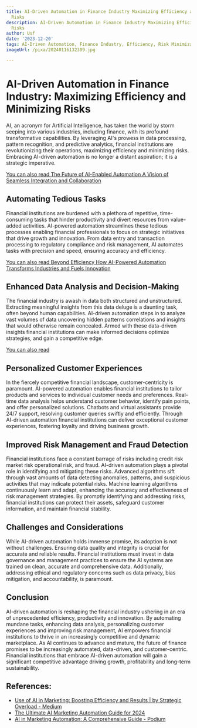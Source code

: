 ```yaml
---
title: AI-Driven Automation in Finance Industry Maximizing Efficiency and Minimizing
  Risks
description: AI-Driven Automation in Finance Industry Maximizing Efficiency and Minimizing
  Risks
author: Usf
date: '2023-12-20'
tags: AI-Driven Automation, Finance Industry, Efficiency, Risk Minimization
imageUrl: /pixa/20240116132309.jpg

---
```

# AI-Driven Automation in Finance Industry:  Maximizing Efficiency and Minimizing Risks

AI, an  acronym for Artificial Intelligence, has taken the world by storm seeping into various industries, including finance, with its profound transformative capabilities. By leveraging AI's prowess in data processing, pattern recognition, and predictive analytics, financial institutions are revolutionizing their  operations, maximizing efficiency  and  minimizing risks.  Embracing AI-driven automation is no longer a distant aspiration; it is a strategic imperative.

[You can also read The  Future of AI-Enabled Automation A Vision of Seamless  Integration and  Collaboration](The%20Future%20of%20AI-Enabled%20Automation%20A%20Vision%20of%20Seamless%20Integration%20and%20Collaboration)


## Automating Tedious Tasks

Financial institutions are burdened with a plethora  of repetitive, time-consuming tasks that hinder productivity and divert resources from value-added activities. AI-powered automation streamlines these tedious processes enabling financial professionals to focus on strategic initiatives that drive growth and innovation. From  data entry and transaction  processing to regulatory compliance and risk management, AI automates tasks with precision and speed, ensuring  accuracy  and efficiency.

[You can also read Beyond Efficiency How AI-Powered Automation  Transforms Industries and Fuels Innovation](Beyond%20Efficiency%20How%20AI-Powered%20Automation%20Transforms%20Industries%20and%20Fuels%20Innovation)


## Enhanced Data Analysis  and Decision-Making

The financial  industry is awash in data both structured and unstructured. Extracting meaningful insights from this data deluge is a daunting task, often beyond human  capabilities. AI-driven automation steps in to analyze vast volumes  of data uncovering hidden patterns correlations and insights that would otherwise remain concealed. Armed with these data-driven insights financial institutions can make informed decisions optimize strategies, and gain a competitive  edge.

[You can also read ]()


## Personalized Customer Experiences

In the fiercely competitive financial landscape, customer-centricity is paramount. AI-powered automation  enables  financial institutions to tailor products and  services to individual  customer needs and preferences. Real-time data analysis helps understand customer  behavior, identify pain  points, and offer personalized solutions. Chatbots and virtual assistants provide 24/7 support, resolving customer queries swiftly and efficiently. Through AI-driven  automation financial institutions can deliver exceptional customer experiences, fostering loyalty and driving business  growth.


## Improved  Risk Management and Fraud Detection

Financial institutions face a constant barrage of risks including credit risk market risk operational  risk, and fraud. AI-driven automation plays a pivotal role in identifying  and mitigating these risks. Advanced algorithms sift through vast amounts of data detecting anomalies, patterns, and suspicious activities that may indicate  potential risks. Machine learning algorithms continuously learn and  adapt, enhancing the accuracy and effectiveness of  risk management strategies. By promptly identifying and addressing risks, financial  institutions can protect their assets, safeguard customer information, and maintain financial stability.

## Challenges and Considerations

While AI-driven automation  holds immense promise, its adoption is not without challenges.  Ensuring data quality  and integrity is crucial for accurate and  reliable results. Financial  institutions must invest in data  governance and management practices to ensure the AI  systems are trained  on clean, accurate and comprehensive  data. Additionally, addressing ethical and regulatory concerns such as data privacy, bias mitigation, and  accountability, is paramount.

## Conclusion

AI-driven automation is reshaping the financial industry ushering in an era of unprecedented efficiency,  productivity and innovation. By automating mundane tasks, enhancing  data analysis, personalizing customer experiences and improving  risk  management, AI empowers financial institutions to thrive in an increasingly competitive and dynamic marketplace. As AI continues to  advance and  mature, the future of  finance promises to be increasingly automated, data-driven, and customer-centric. Financial institutions that embrace AI-driven automation  will gain a significant competitive advantage driving growth, profitability and long-term sustainability.

## References:
- [Use of AI in Marketing: Boosting Efficiency and Results | by Strategic Overload - Medium](https://medium.com/@strategicoverload/use-of-ai-in-marketing-boosting-efficiency-and-results-a04a1d675d33)
- [The Ultimate AI Marketing Automation Guide for 2024](https://influencermarketinghub.com/ai-marketing-automation/)
- [AI in Marketing Automation: A Comprehensive Guide - Podium](https://www.podium.com/article/ai-in-marketing-automation/)
